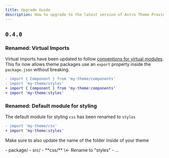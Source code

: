 ```yaml
---
title: Upgrade Guide
description: How to upgrade to the latest version of Astro Theme Provider
---
```


## `0.4.0`

### Renamed: Virtual Imports

Virtual imports have been updated to follow [conventions for virtual modules](https://vitejs.dev/guide/api-plugin.html#virtual-modules-convention). This fix now allows theme packages use an `export` property inside the `package.json` without breaking.

```diff
- import { Component } from 'my-theme/components'
- import 'my-theme/styles'
+ import { Component } from 'my-theme:components'
+ import 'my-theme:styles'
```

### Renamed: Default module for styling

The default module for styling `css` has been renamed to `styles`

```diff
- import 'my-theme/css'
+ import 'my-theme:styles'
```

Make sure to also update the name of the folder inside of your theme

<FileTree>
- package/
	- src/
		- **css/** \<- Rename to "styles"
			- ...
</FileTree>


